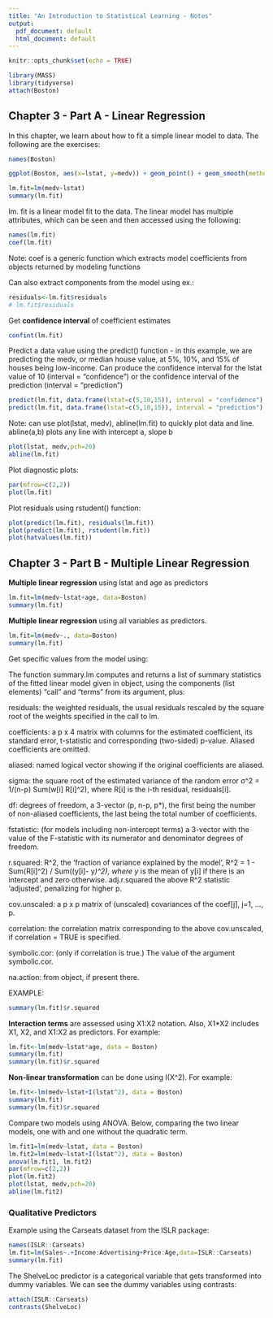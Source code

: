 ```yaml
---
title: "An Introduction to Statistical Learning - Notes"
output:
  pdf_document: default
  html_document: default
---
```

```r
knitr::opts_chunk$set(echo = TRUE)
```

```r
library(MASS)
library(tidyverse)
attach(Boston)
```

## Chapter 3 - Part A - Linear Regression
In this chapter, we learn about how to fit a simple linear model to data. The following are the exercises:
```r
names(Boston)
```
  
```r
ggplot(Boston, aes(x=lstat, y=medv)) + geom_point() + geom_smooth(method=lm)

lm.fit=lm(medv~lstat)
summary(lm.fit)
```

lm. fit is a linear model fit to the data. The linear model has multiple attributes, which can be seen and then accessed using the following:
```r
names(lm.fit)
coef(lm.fit)
```
Note: coef is a generic function which extracts model coefficients from objects returned by modeling functions

Can also extract components from the model using ex.:

```r
residuals<-lm.fit$residuals
# lm.fit$residuals
```

Get **confidence interval** of coefficient estimates
```r
confint(lm.fit)
```

Predict a data value using the predict() function - in this example, we are predicting the medv, or median house value, at 5%, 10%, and 15% of houses being low-income. Can produce the confidence interval for the lstat value of 10 (interval = "confidence") or the confidence interval of the prediction (interval = "prediction")
```r
predict(lm.fit, data.frame(lstat=c(5,10,15)), interval = "confidence")
predict(lm.fit, data.frame(lstat=c(5,10,15)), interval = "prediction")
```
Note: can use plot(lstat, medv), abline(lm.fit) to quickly plot data and line. abline(a,b) plots any line with intercept a, slope b
```r
plot(lstat, medv,pch=20)
abline(lm.fit)
```

Plot diagnostic plots:
```r
par(mfrow=c(2,2))
plot(lm.fit)
```
Plot residuals using rstudent() function:
```r
plot(predict(lm.fit), residuals(lm.fit))
plot(predict(lm.fit), rstudent(lm.fit))
plot(hatvalues(lm.fit))
```

## Chapter 3 - Part B - Multiple Linear Regression

**Multiple linear regression** using lstat and age as predictors
```r
lm.fit=lm(medv~lstat+age, data=Boston)
summary(lm.fit)

```

**Multiple linear regression** using all variables as predictors. 
```r
lm.fit=lm(medv~., data=Boston)
summary(lm.fit)

```
Get specific values from the model using:

The function summary.lm computes and returns a list of summary statistics of the fitted linear model given in object, using the components (list elements) "call" and "terms" from its argument, plus: 

residuals: the weighted residuals, the usual residuals rescaled by the square root of the weights specified in the call to lm.

coefficients: a p x 4 matrix with columns for the estimated coefficient, its standard error, t-statistic and corresponding (two-sided) p-value. Aliased coefficients are omitted.

aliased: named logical vector showing if the original coefficients are aliased.

sigma: the square root of the estimated variance of the random error
σ^2 = 1/(n-p) Sum(w[i] R[i]^2), where R[i] is the i-th residual, residuals[i].

df: degrees of freedom, a 3-vector (p, n-p, p*), the first being the number of non-aliased coefficients, the last being the total number of coefficients.

fstatistic: (for models including non-intercept terms) a 3-vector with the value of the F-statistic with its numerator and denominator degrees of freedom.

r.squared: R^2, the ‘fraction of variance explained by the model’, R^2 = 1 - Sum(R[i]^2) / Sum((y[i]- y*)^2), where y* is the mean of y[i] if there is an intercept and zero otherwise.
adj.r.squared	the above R^2 statistic ‘adjusted’, penalizing for higher p.

cov.unscaled: a p x p matrix of (unscaled) covariances of the coef[j], j=1, …, p.

correlation: the correlation matrix corresponding to the above cov.unscaled, if correlation = TRUE is specified.

symbolic.cor: (only if correlation is true.) The value of the argument symbolic.cor.

na.action: from object, if present there.

EXAMPLE:
```r
summary(lm.fit)$r.squared
```

**Interaction terms** are assessed using X1:X2 notation. Also, X1*X2 includes X1, X2, and X1:X2 as predictors. For example:
```r
lm.fit<-lm(medv~lstat*age, data = Boston)
summary(lm.fit)
summary(lm.fit)$r.squared
```

**Non-linear transformation** can be done using I(X^2). For example:
```r
lm.fit<-lm(medv~lstat+I(lstat^2), data = Boston)
summary(lm.fit)
summary(lm.fit)$r.squared
```

Compare two models using ANOVA. Below, comparing the two linear models, one with and one without the quadratic term.
```r
lm.fit1=lm(medv~lstat, data = Boston)
lm.fit2=lm(medv~lstat+I(lstat^2), data = Boston)
anova(lm.fit1, lm.fit2)
par(mfrow=c(2,2))
plot(lm.fit2)
plot(lstat, medv,pch=20)
abline(lm.fit2)
```

### Qualitative Predictors
Example using the Carseats dataset from the ISLR package:
```r
names(ISLR::Carseats)
lm.fit=lm(Sales~.+Income:Advertising+Price:Age,data=ISLR::Carseats)
summary(lm.fit)
```

The ShelveLoc predictor is a categorical variable that gets transformed into dummy variables. We can see the dummy variables using contrasts:
```r
attach(ISLR::Carseats)
contrasts(ShelveLoc)
```